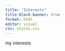 ```yaml
---
title: "Interests"
title-block-banner: true
format: html
editor: visual
css: styles.css
---
```


my interests
